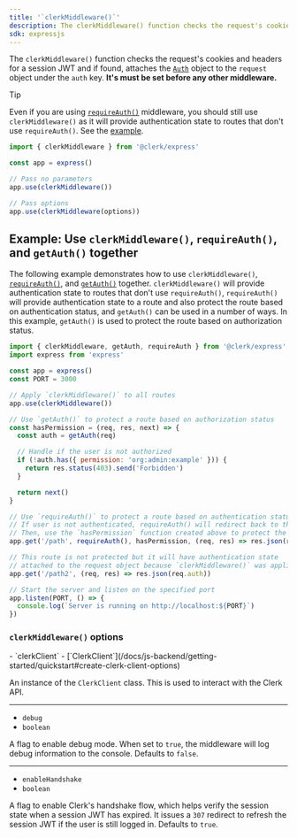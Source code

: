 ```yaml
---
title: '`clerkMiddleware()`'
description: The clerkMiddleware() function checks the request's cookies and headers for a session JWT and if found, attaches the Auth object to the request object under the auth key.
sdk: expressjs
---
```


The `clerkMiddleware()` function checks the request's cookies and headers for a session JWT and if found, attaches the [`Auth`](/docs/references/backend/types/auth-object) object to the `request` object under the `auth` key. **It's must be set before any other middleware.**

> [!TIP]
> Even if you are using [`requireAuth()`](/docs/references/express/require-auth) middleware, you should still use `clerkMiddleware()` as it will provide authentication state to routes that don't use `requireAuth()`. See the [example](#example-use-clerk-middleware-require-auth-and-get-auth-together).

```js
import { clerkMiddleware } from '@clerk/express'

const app = express()

// Pass no parameters
app.use(clerkMiddleware())

// Pass options
app.use(clerkMiddleware(options))
```

## Example: Use `clerkMiddleware()`, `requireAuth()`, and `getAuth()` together

The following example demonstrates how to use `clerkMiddleware()`, [`requireAuth()`](/docs/references/express/require-auth), and [`getAuth()`](/docs/references/express/get-auth) together. `clerkMiddleware()` will provide authentication state to routes that don't use `requireAuth()`, `requireAuth()` will provide authentication state to a route and also protect the route based on authentication status, and `getAuth()` can be used in a number of ways. In this example, `getAuth()` is used to protect the route based on authorization status.

```js
import { clerkMiddleware, getAuth, requireAuth } from '@clerk/express'
import express from 'express'

const app = express()
const PORT = 3000

// Apply `clerkMiddleware()` to all routes
app.use(clerkMiddleware())

// Use `getAuth()` to protect a route based on authorization status
const hasPermission = (req, res, next) => {
  const auth = getAuth(req)

  // Handle if the user is not authorized
  if (!auth.has({ permission: 'org:admin:example' })) {
    return res.status(403).send('Forbidden')
  }

  return next()
}

// Use `requireAuth()` to protect a route based on authentication status
// If user is not authenticated, requireAuth() will redirect back to the homepage
// Then, use the `hasPermission` function created above to protect the route based on authorization status
app.get('/path', requireAuth(), hasPermission, (req, res) => res.json(req.auth))

// This route is not protected but it will have authentication state
// attached to the request object because `clerkMiddleware()` was applied to all routes
app.get('/path2', (req, res) => res.json(req.auth))

// Start the server and listen on the specified port
app.listen(PORT, () => {
  console.log(`Server is running on http://localhost:${PORT}`)
})
```

### `clerkMiddleware()` options

<Include src="_partials/clerk-middleware-options" />

<Properties>
  - `clerkClient`
  - [`ClerkClient`](/docs/js-backend/getting-started/quickstart#create-clerk-client-options)

  An instance of the `ClerkClient` class. This is used to interact with the Clerk API.

  ---

  - `debug`
  - `boolean`

  A flag to enable debug mode. When set to `true`, the middleware will log debug information to the console. Defaults to `false`.

  ---

  - `enableHandshake`
  - `boolean`

  A flag to enable Clerk's handshake flow, which helps verify the session state when a session JWT has expired. It issues a `307` redirect to refresh the session JWT if the user is still logged in. Defaults to `true`.
</Properties>
